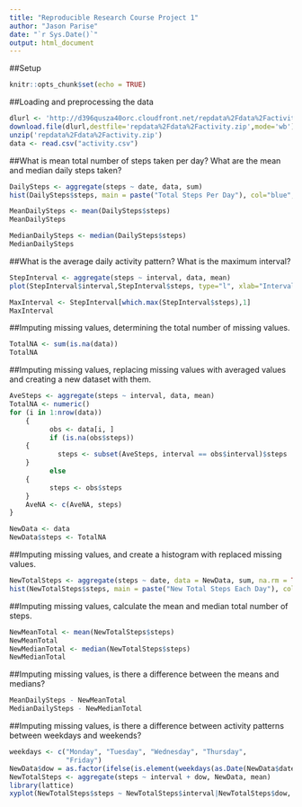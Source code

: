 ---
title: "Reproducible Research Course Project 1"
author: "Jason Parise"
date: "`r Sys.Date()`"
output: html_document
---

##Setup
```{r setup}
knitr::opts_chunk$set(echo = TRUE)
```

##Loading and preprocessing the data
```{r Loading and preprocessing the data, echo=TRUE}
dlurl <- 'http://d396qusza40orc.cloudfront.net/repdata%2Fdata%2Factivity.zip'
download.file(dlurl,destfile='repdata%2Fdata%2Factivity.zip',mode='wb')
unzip('repdata%2Fdata%2Factivity.zip')
data <- read.csv("activity.csv")
```

##What is mean total number of steps taken per day? What are the mean and median daily steps taken?
```{r What is mean total number of steps taken per day, echo=TRUE}
DailySteps <- aggregate(steps ~ date, data, sum)
hist(DailySteps$steps, main = paste("Total Steps Per Day"), col="blue",xlab="Number of Steps")

MeanDailySteps <- mean(DailySteps$steps)
MeanDailySteps

MedianDailySteps <- median(DailySteps$steps)
MedianDailySteps
```

##What is the average daily activity pattern? What is the maximum interval?
```{r What is the average daily activity pattern?, echo=TRUE}
StepInterval <- aggregate(steps ~ interval, data, mean)
plot(StepInterval$interval,StepInterval$steps, type="l", xlab="Interval", ylab="Number of Steps",main="Average Number of Steps by Interval")

MaxInterval <- StepInterval[which.max(StepInterval$steps),1]
MaxInterval
```

##Imputing missing values, determining the total number of missing values.
```{r Total number of missing values, echo=TRUE}
TotalNA <- sum(is.na(data))
TotalNA
```

##Imputing missing values, replacing missing values with averaged values and creating a new dataset with them.
```{r Replacing missing values, echo=TRUE}
AveSteps <- aggregate(steps ~ interval, data, mean)
TotalNA <- numeric()
for (i in 1:nrow(data)) 
    {
          obs <- data[i, ]
          if (is.na(obs$steps)) 
    {
            steps <- subset(AveSteps, interval == obs$interval)$steps
    } 
          else 
    {
          steps <- obs$steps
    }
    AveNA <- c(AveNA, steps)
}

NewData <- data
NewData$steps <- TotalNA
```

##Imputing missing values, and create a histogram with replaced missing values.
```{r Imputed histogram, echo=TRUE}
NewTotalSteps <- aggregate(steps ~ date, data = NewData, sum, na.rm = TRUE)
hist(NewTotalSteps$steps, main = paste("New Total Steps Each Day"), col="blue", xlab="Number of Steps")
```

##Imputing missing values, calculate the mean and median total number of steps.
```{r Mean and median of imputed values, echo=TRUE}
NewMeanTotal <- mean(NewTotalSteps$steps)
NewMeanTotal
NewMedianTotal <- median(NewTotalSteps$steps)
NewMedianTotal
```

##Imputing missing values, is there a difference between the means and medians?
```{r Difference between mean and median values after imputation, echo=TRUE}
MeanDailySteps - NewMeanTotal
MedianDailySteps - NewMedianTotal
```

##Imputing missing values, is there a difference between activity patterns between weekdays and weekends?
```{r Difference between weekday and weekend values, echo=TRUE}
weekdays <- c("Monday", "Tuesday", "Wednesday", "Thursday", 
              "Friday")
NewData$dow = as.factor(ifelse(is.element(weekdays(as.Date(NewData$date)),weekdays), "Weekday", "Weekend"))
NewTotalSteps <- aggregate(steps ~ interval + dow, NewData, mean)
library(lattice)
xyplot(NewTotalSteps$steps ~ NewTotalSteps$interval|NewTotalSteps$dow, main="Average Steps per Day",xlab="Interval", ylab="Steps",layout=c(1,2), type="l")
```
